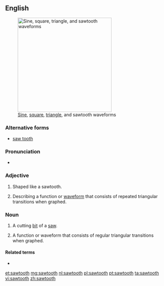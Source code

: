==English==
{{wikipedia|Sawtooth wave}}
[[Image:Waveforms.svg|thumb|300px|[[sine wave|Sine]], [[square wave|square]], [[triangle wave|triangle]], and sawtooth waveforms]]
===Alternative forms===
*[[saw tooth]]

===Pronunciation===
* {{rhymes|uːθ}}

===Adjective===
{{en-adj|-}}

#Shaped like a sawtooth.
#{{context|mathematics|engineering}} Describing a function or [[waveform]] that consists of repeated triangular transitions when graphed.

===Noun===
{{en-noun|pl=sawteeth|pl2=sawtooths}}

# {{context|plural "sawteeth"}} A cutting [[bit]] of a [[saw]].
# {{context|plural "sawtooths"}} A function or waveform that consists of regular triangular transitions when graphed.

====Related terms====
* {{l|en|supersaw}}

[[et:sawtooth]]
[[mg:sawtooth]]
[[nl:sawtooth]]
[[pl:sawtooth]]
[[pt:sawtooth]]
[[ta:sawtooth]]
[[vi:sawtooth]]
[[zh:sawtooth]]